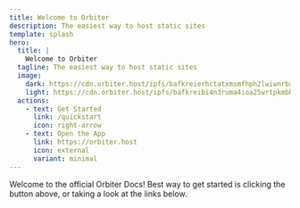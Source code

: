 ```yaml
---
title: Welcome to Orbiter
description: The easiest way to host static sites
template: splash
hero:
  title: |
    Welcome to Orbiter
  tagline: The easiest way to host static sites
  image:
    dark: https://cdn.orbiter.host/ipfs/bafkreierhctatxmsmfhph2lwiwnrbauaptnibjaj5r4wjhzmje37c7jjre?filename=light_logo.svg
    light: https://cdn.orbiter.host/ipfs/bafkreibi4n3ruma4ioa25wrtpkmbh4ifz2logbgqyywnjiehuutkee6tsm?filename=dark_logo.svg
  actions:
    - text: Get Started
      link: /quickstart
      icon: right-arrow
    - text: Open the App
      link: https://orbiter.host
      icon: external
      variant: minimal
---
```



Welcome to the official Orbiter Docs! Best way to get started is clicking the button above, or taking a look at the links below.

<CardGrid>

<LinkCard
  title="What is Orbiter?"
  href="/what-is-orbiter"
  description="See what powers Orbiter behind the scenes"
/>
<LinkCard
  title="Framework Guides"
  href="/frameworks/"
  description="Take a look at our guides for multiple frameworks that you can host on Orbiter"
/>
<LinkCard
  title="Orbiter CLI"
  href="/cli"
  description="Supercharge your site management speeds with our CLI"
/>

<LinkCard
  title="Support"
  href="https://tawk.to/chat/67741d2baf5bfec1dbe5344a/1igep3shm"
  description="Stuck? Give us a shout!"
/>

</CardGrid>
